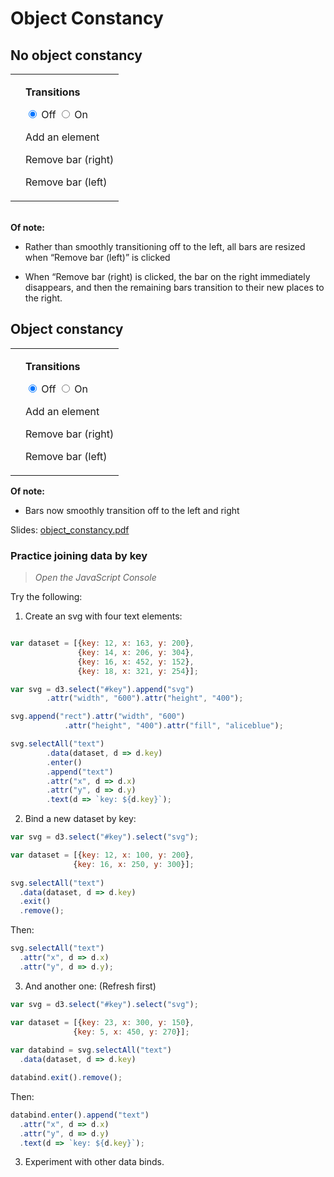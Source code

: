 # Object Constancy <i class="fa fa-object-ungroup"></i> {#object}

## No object constancy

<script src="https://d3js.org/d3.v6.js"></script>

<table>
<tr><td>
<div id="chart"></div>
</td><td>
<p>**Transitions**</p>
<input type="radio" name="duration" class="noc" value="0" checked>&nbsp;Off</input>
<input type="radio" name="duration" class = "noc" value="750">&nbsp;On</input>
<p></p>
<p id="add" class="noc">Add an element</p>
<p id="remove_right" class="noc">Remove bar (right)</p>
<p id="remove_left" class="noc">Remove bar (left)</p>
</td></tr></table>

<script src="scripts/no_obj_const.js"></script>
<br>
**Of note:** 

* Rather than smoothly transitioning off to the left, all bars are resized when "Remove bar (left)" is clicked

* When "Remove bar (right) is clicked, the bar on the right immediately disappears, and then the remaining bars transition to their new places to the right.

## Object constancy
<table>
<tr><td>
<div id="chart2"></div>
</td><td>
<p>**Transitions**</p>
<input type="radio" name="duration2" class="oc" value="0" checked="true">&nbsp;Off</input>
<input type="radio" name="duration2" class = "oc" value="750">&nbsp;On</input>
<p></p>
<p id="add" class="oc">Add an element</p>
<p id="remove_right" class="oc">Remove bar (right)</p>
<p id="remove_left" class="oc">Remove bar (left)</p>
</td></tr></table>
<script src="scripts/obj_const.js"></script>

**Of note:** 

* Bars now smoothly transition off to the left and right

Slides: [object_constancy.pdf](pdfs/object_constancy.pdf){target="_blank"}


### Practice joining data by key

<div id="key"></div>

> <i class="fa fa-hand-o-right"></i> *Open the JavaScript Console* <i class="fa fa-terminal"></i>

Try the following:

1. Create an svg with four text elements:

``` js

var dataset = [{key: 12, x: 163, y: 200},
               {key: 14, x: 206, y: 304},
               {key: 16, x: 452, y: 152},
               {key: 18, x: 321, y: 254}];

var svg = d3.select("#key").append("svg")
		.attr("width", "600").attr("height", "400");

svg.append("rect").attr("width", "600")
		    .attr("height", "400").attr("fill", "aliceblue");

svg.selectAll("text")
		.data(dataset, d => d.key)
		.enter()
		.append("text")
		.attr("x", d => d.x)
		.attr("y", d => d.y)
		.text(d => `key: ${d.key}`);
```
		

2. Bind a new dataset by key:

``` js
var svg = d3.select("#key").select("svg");

var dataset = [{key: 12, x: 100, y: 200},
              {key: 16, x: 250, y: 300}];
              
svg.selectAll("text")
  .data(dataset, d => d.key)
  .exit()
  .remove();
```

Then:

``` js
svg.selectAll("text")
  .attr("x", d => d.x)
  .attr("y", d => d.y);
```

3. And another one:
(Refresh first)

``` js
var svg = d3.select("#key").select("svg");

var dataset = [{key: 23, x: 300, y: 150},
              {key: 5, x: 450, y: 270}];
              
var databind = svg.selectAll("text")
  .data(dataset, d => d.key)

databind.exit().remove();
```

Then:
``` js
databind.enter().append("text")
  .attr("x", d => d.x)
  .attr("y", d => d.y)
  .text(d => `key: ${d.key}`);
```

3. Experiment with other data binds.



